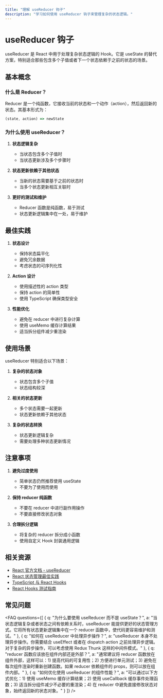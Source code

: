 ```yaml
---
title: "理解 useReducer 钩子"
description: "学习如何使用 useReducer 钩子来管理复杂的状态逻辑。"
---
```


# useReducer 钩子

useReducer 是 React 中用于处理复杂状态逻辑的 Hook。它是 useState 的替代方案，特别适合那些包含多个子值或者下一个状态依赖于之前的状态的场景。

## 基本概念

### 什么是 Reducer？

Reducer 是一个纯函数，它接收当前的状态和一个动作（action），然后返回新的状态。其基本形式为：

```typescript
(state, action) => newState
```

### 为什么使用 useReducer？

1. **状态逻辑复杂**
   - 当状态包含多个子值时
   - 当状态更新涉及多个步骤时

2. **状态更新依赖于其他状态**
   - 当新的状态需要基于之前的状态时
   - 当多个状态更新相互关联时

3. **更好的测试和维护**
   - Reducer 函数是纯函数，易于测试
   - 状态更新逻辑集中在一处，易于维护



## 最佳实践

1. **状态设计**
   - 保持状态扁平化
   - 避免冗余数据
   - 考虑状态的可序列化性

2. **Action 设计**
   - 使用描述性的 action 类型
   - 保持 action 的简单性
   - 使用 TypeScript 确保类型安全

3. **性能优化**
   - 避免在 reducer 中进行复杂计算
   - 使用 useMemo 缓存计算结果
   - 适当拆分组件减少重渲染

## 使用场景

useReducer 特别适合以下场景：

1. **复杂的状态对象**
   - 状态包含多个子值
   - 状态结构较深

2. **相关的状态更新**
   - 多个状态需要一起更新
   - 状态更新依赖于其他状态

3. **复杂的状态转换**
   - 状态更新逻辑复杂
   - 需要处理多种状态更新情况

## 注意事项

1. **避免过度使用**
   - 简单状态仍然推荐使用 useState
   - 不要为了使用而使用

2. **保持 reducer 纯函数**
   - 不要在 reducer 中进行副作用操作
   - 不要直接修改状态对象

3. **合理拆分逻辑**
   - 将复杂的 reducer 拆分成小函数
   - 使用自定义 Hook 封装通用逻辑

## 相关资源

- [React 官方文档 - useReducer](https://react.dev/reference/react/useReducer)
- [React 状态管理最佳实践](https://react.dev/learn/managing-state)
- [TypeScript 与 React Hooks](https://react.dev/learn/typescript)
- [React Hooks 测试指南](https://react.dev/learn/testing)

## 常见问题

<FAQ
  questions={[
    {
      q: "为什么要使用 useReducer 而不是 useState？",
      a: "当状态逻辑复杂或者状态之间有依赖关系时，useReducer 能提供更好的状态管理方式。它将所有状态更新逻辑集中在一个 reducer 函数中，使代码更容易维护和测试。"
    },
    {
      q: "如何在 useReducer 中处理异步操作？",
      a: "useReducer 本身不处理异步操作。你需要结合 useEffect 或者在 dispatch action 之前处理异步逻辑。对于复杂的异步操作，可以考虑使用 Redux Thunk 这样的中间件模式。"
    },
    {
      q: "reducer 函数应该放在组件内部还是外部？",
      a: "通常建议将 reducer 函数放在组件外部，这样可以：1) 提高代码的可复用性；2) 方便进行单元测试；3) 避免在每次组件渲染时重新创建函数。如果 reducer 依赖组件的 props，则可以放在组件内部。"
    },
    {
      q: "如何优化使用 useReducer 的组件性能？",
      a: "可以通过以下方式优化：1) 使用 useMemo 缓存计算结果；2) 使用 useCallback 缓存事件处理函数；3) 适当拆分组件减少不必要的重渲染；4) 在 reducer 中避免直接修改状态对象，始终返回新的状态对象。"
    }
  ]}
/>
